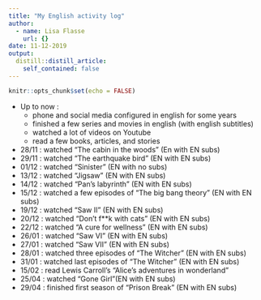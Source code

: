 ```yaml
---
title: "My English activity log"
author:
  - name: Lisa Flasse
    url: {}
date: 11-12-2019
output:
  distill::distill_article:
    self_contained: false
---
```


```r
knitr::opts_chunk$set(echo = FALSE)
```

- Up to now :
  + phone and social media configured in english for some years
  + finished a few series and movies in english (with english subtitles)
  + watched a lot of videos on Youtube
  + read a few books, articles, and stories
- 28/11 : watched "The cabin in the woods" (En with EN subs)
- 29/11 : watched "The earthquake bird" (EN with EN subs)
- 01/12 : watched "Sinister" (EN with no subs)
- 13/12 : watched "Jigsaw" (EN with EN subs)
- 14/12 : watched "Pan's labyrinth" (EN with EN subs)
- 15/12 : watched a few episodes of "The big bang theory" (EN with EN subs)
- 19/12 : watched "Saw II" (EN with EN subs)
- 20/12 : watched "Don't f**k with cats" (EN with EN subs)
- 22/12 : watched "A cure for wellness" (EN with EN subs)
- 26/01 : watched "Saw VI" (EN with EN subs)
- 27/01 : watched "Saw VII" (EN with EN subs)
- 28/01 : watched three episodes of "The Witcher" (EN with EN subs)
- 31/01 : watched last episodes of "The Witcher" (EN with EN subs)
- 15/02 : read Lewis Carroll's "Alice's adventures in wonderland"
- 25/04 : watched "Gone Girl"(EN with EN subs)
- 29/04 : finished first season of "Prison Break" (EN with EN subs)
